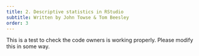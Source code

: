 ```yaml
---
title: 2. Descriptive statistics in RStudio
subtitle: Written by John Towse & Tom Beesley
order: 3
---
```


This is a test to check the code owners is working properly. Please modify this in some way. 